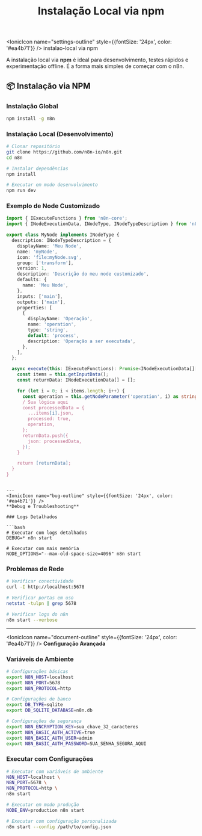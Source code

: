 ﻿---
sidebar_position: 5
title: Instalação Local via npm
description: Guia para instalação local do n8n via npm para desenvolvimento e testes
slug: /primeiros-passos/instalacao-npm
keywords: [n8n, npm, instalação local, desenvolvimento, node.js]
---


<IonicIcon name="settings-outline" style={{fontSize: '24px', color: '#ea4b71'}} />
instalao-local via npm

A instalação local via **npm** é ideal para desenvolvimento, testes rápidos e experimentação offline. É a forma mais simples de começar com o n8n.

## 📦 Instalação via NPM

### Instalação Global

```bash
npm install -g n8n
```

### Instalação Local (Desenvolvimento)

```bash
# Clonar repositório
git clone https://github.com/n8n-io/n8n.git
cd n8n

# Instalar dependências
npm install

# Executar em modo desenvolvimento
npm run dev
```

### Exemplo de Node Customizado

```typescript
import { IExecuteFunctions } from 'n8n-core';
import { INodeExecutionData, INodeType, INodeTypeDescription } from 'n8n-workflow';

export class MyNode implements INodeType {
  description: INodeTypeDescription = {
    displayName: 'Meu Node',
    name: 'myNode',
    icon: 'file:myNode.svg',
    group: ['transform'],
    version: 1,
    description: 'Descrição do meu node customizado',
    defaults: {
      name: 'Meu Node',
    },
    inputs: ['main'],
    outputs: ['main'],
    properties: [
      {
        displayName: 'Operação',
        name: 'operation',
        type: 'string',
        default: 'process',
        description: 'Operação a ser executada',
      },
    ],
  };

  async execute(this: IExecuteFunctions): Promise<INodeExecutionData[][]> {
    const items = this.getInputData();
    const returnData: INodeExecutionData[] = [];

    for (let i = 0; i < items.length; i++) {
      const operation = this.getNodeParameter('operation', i) as string;
      / Sua lógica aqui
      const processedData = {
        ...items[i].json,
        processed: true,
        operation,
      };
      returnData.push({
        json: processedData,
      });
    }

    return [returnData];
  }
}
```
```

---
<IonicIcon name="bug-outline" style={{fontSize: '24px', color: '#ea4b71'}} />
**Debug e Troubleshooting**

### Logs Detalhados

```bash
# Executar com logs detalhados
DEBUG=* n8n start

# Executar com mais memória
NODE_OPTIONS="--max-old-space-size=4096" n8n start
```

### Problemas de Rede

```bash
# Verificar conectividade
curl -I http://localhost:5678

# Verificar portas em uso
netstat -tulpn | grep 5678

# Verificar logs do n8n
n8n start --verbose
```

---

<IonicIcon name="document-outline" style={{fontSize: '24px', color: '#ea4b71'}} />
**Configuração Avançada**

### Variáveis de Ambiente

```bash
# Configurações básicas
export N8N_HOST=localhost
export N8N_PORT=5678
export N8N_PROTOCOL=http

# Configurações de banco
export DB_TYPE=sqlite
export DB_SQLITE_DATABASE=n8n.db

# Configurações de segurança
export N8N_ENCRYPTION_KEY=sua_chave_32_caracteres
export N8N_BASIC_AUTH_ACTIVE=true
export N8N_BASIC_AUTH_USER=admin
export N8N_BASIC_AUTH_PASSWORD=SUA_SENHA_SEGURA_AQUI
```

### Executar com Configurações

```bash
# Executar com variáveis de ambiente
N8N_HOST=localhost \
N8N_PORT=5678 \
N8N_PROTOCOL=http \
n8n start

# Executar em modo produção
NODE_ENV=production n8n start

# Executar com configuração personalizada
n8n start --config /path/to/config.json
```
